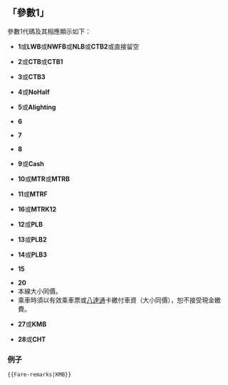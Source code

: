 ==「參數1」==
參數1代碼及其相應顯示如下：
*'''1'''或'''LWB'''或'''NWFB'''或'''NLB'''或'''CTB2'''或直接留空
{{Fare-remarks|1}}

*'''2'''或'''CTB'''或'''CTB1'''
{{Fare-remarks|2}}

*'''3'''或'''CTB3'''
{{Fare-remarks|3}}

*'''4'''或'''NoHalf'''
{{Fare-remarks|4}}

*'''5'''或'''Alighting'''
{{Fare-remarks|5}}

*'''6'''
{{Fare-remarks|6}}

*'''7'''
{{Fare-remarks|7}}

*'''8'''
{{Fare-remarks|8}}

*'''9'''或'''Cash'''
{{Fare-remarks|9}}

*'''10'''或'''MTR'''或'''MTRB'''
{{Fare-remarks|10}}

*'''11'''或'''MTRF'''
{{Fare-remarks|11}}

*'''16'''或'''MTRK12'''
{{Fare-remarks|16}}

*'''12'''或'''PLB'''
{{Fare-remarks|12}}

*'''13'''或'''PLB2'''
{{Fare-remarks|13}}

*'''14'''或'''PLB3'''
{{Fare-remarks|14}}

*'''15'''
{{Fare-remarks|15}}

*'''20'''
*本線大小同價。
*乘車時須以有效乘車票或[[八達通]]卡繳付車資（大小同價），恕不接受現金繳費。

*'''27'''或'''KMB'''
{{Fare-remarks|27}}

*'''28'''或'''CHT'''
{{Fare-remarks|28}}

===例子===
<pre width="70%">{{Fare-remarks|KMB}}</pre>

{{Fare-remarks|KMB}}
